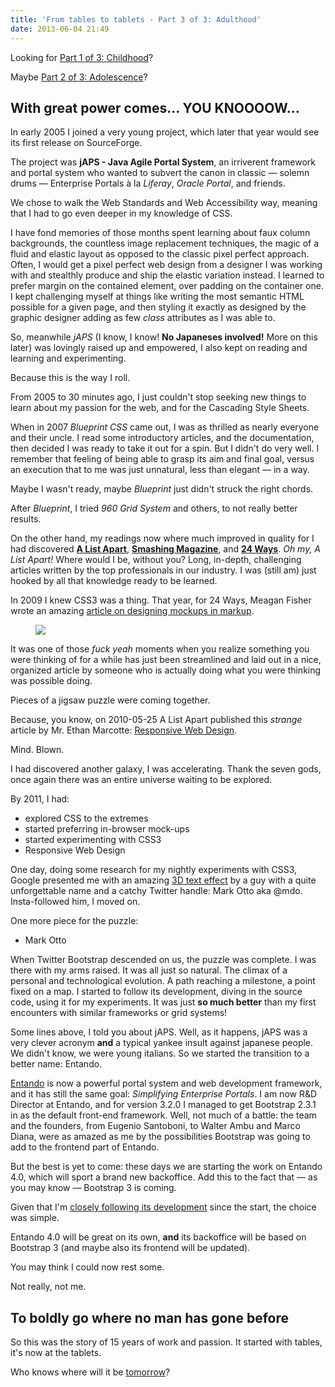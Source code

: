 ```yaml
---
title: 'From tables to tablets - Part 3 of 3: Adulthood'
date: 2013-06-04 21:49
---
```


Looking for [Part 1 of 3: Childhood](/blog/2013-05-31-from-tables-to-tablets/)?

Maybe [Part 2 of 3: Adolescence](/blog/2013-06-02-from-tables-to-tablets-part-2-of-3-adolescence)?

## With great power comes... YOU KNOOOOW...

In early 2005 I joined a very young project, which later that year would see its first release on SourceForge.

The project was **jAPS - Java Agile Portal System**, an irriverent framework and portal system who wanted to subvert the canon in classic &mdash; solemn drums &mdash; Enterprise Portals à la _Liferay_, _Oracle Portal_, and friends.

We chose to walk the Web Standards and Web Accessibility way, meaning that I had to go even deeper in my knowledge of CSS.

I have fond memories of those months spent learning about faux column backgrounds, the countless image replacement techniques, the magic of a fluid and elastic layout as opposed to the classic pixel perfect approach.
Often, I would get a pixel perfect web design from a designer I was working with and stealthly produce and ship the elastic variation instead.
I learned to prefer margin on the contained element, over padding on the container one. I kept challenging myself at things like writing the most semantic HTML possible for a given page, and then styling it exactly as designed by the graphic designer adding as few _class_ attributes as I was able to.

So, meanwhile _jAPS_ (I know, I know! **No Japaneses involved!** More on this later) was lovingly raised up and empowered, I also kept on reading and learning and experimenting.

Because this is the way I roll.

From 2005 to 30 minutes ago, I just couldn't stop seeking new things to learn about my passion for the web, and for the Cascading Style Sheets.

When in 2007 _Blueprint CSS_ came out, I was as thrilled as nearly everyone and their uncle. I read some introductory articles, and the documentation, then decided I was ready to take it out for a spin.
But I didn't do very well. I remember that feeling of being able to grasp its aim and final goal, versus an execution that to me was just unnatural, less than elegant &mdash; in a way.

Maybe I wasn't ready, maybe _Blueprint_ just didn't struck the right chords.

After _Blueprint_, I tried _960 Grid System_ and others, to not really better results.

On the other hand, my readings now where much improved in quality for I had discovered [**A List Apart**](http://alistapart.com/), [**Smashing Magazine**](http://www.smashingmagazine.com/), and [**24 Ways**](http://24ways.org/).
_Oh my, A List Apart!_ Where would I be, without you? Long, in-depth, challenging articles written by the top professionals in our industry. I was (still am) just hooked by all that knowledge ready to be learned.

In 2009 I knew CSS3 was a thing. That year, for 24 Ways, Meagan Fisher wrote an amazing [article on designing mockups in markup](http://24ways.org/2009/make-your-mockup-in-markup/).

<Figure caption='Epic day is gonna be epic.'>

![](/images/posts/2013-06-04-from-tables-to-tablets-part-3-of-3-adulthood/fuck-yeah.jpg)

</Figure>

It was one of those _fuck yeah_ moments when you realize something you were thinking of for a while has just been streamlined and laid out in a nice, organized article by someone who is actually doing what you were thinking was possible doing.

Pieces of a jigsaw puzzle were coming together.

Because, you know, on 2010-05-25 A List Apart published this _strange_ article by Mr. Ethan Marcotte: [Responsive Web Design](http://alistapart.com/article/responsive-web-design).

Mind. Blown.

I had discovered another galaxy, I was accelerating. Thank the seven gods, once again there was an entire universe waiting to be explored.

By 2011, I had:

- explored CSS to the extremes
- started preferring in-browser mock-ups
- started experimenting with CSS3
- Responsive Web Design

One day, doing some research for my nightly experiments with CSS3, Google presented me with an amazing [3D text effect](http://markdotto.com/2011/01/05/3d-text-using-just-css/) by a guy with a quite unforgettable name and a catchy Twitter handle: Mark Otto aka @mdo.
Insta-followed him, I moved on.

One more piece for the puzzle:

- Mark Otto

When Twitter Bootstrap descended on us, the puzzle was complete.
I was there with my arms raised. It was all just so natural. The climax of a personal and technological evolution.
A path reaching a milestone, a point fixed on a map.
I started to follow its development, diving in the source code, using it for my experiments. It was just **so much better** than my first encounters with similar frameworks or grid systems!

Some lines above, I told you about jAPS.
Well, as it happens, jAPS was a very clever acronym **and** a typical yankee insult against japanese people. We didn't know, we were young italians.
So we started the transition to a better name: Entando.

[Entando](http://www.entando.com/) is now a powerful portal system and web development framework, and it has still the same goal: _Simplifying Enterprise Portals_.
I am now R&D Director at Entando, and for version 3.2.0 I managed to get Bootstrap 2.3.1 in as the default front-end framework.
Well, not much of a battle: the team and the founders, from Eugenio Santoboni, to Walter Ambu and Marco Diana, were as amazed as me by the possibilities Bootstrap was going to add to the frontend part of Entando.

But the best is yet to come: these days we are starting the work on Entando 4.0, which will sport a brand new backoffice. Add this to the fact that &mdash; as you may know &mdash; Bootstrap 3 is coming.

Given that I'm [closely following its development](https://github.com/twitter/bootstrap/pull/7799) since the start, the choice was simple.

Entando 4.0 will be great on its own, **and** its backoffice will be based on Bootstrap 3 (and maybe also its frontend will be updated).

You may think I could now rest some.

Not really, not me.

## To boldly go where no man has gone before

So this was the story of 15 years of work and passion.
It started with tables, it's now at the tablets.

Who knows where will it be [tomorrow](http://www.google.com/glass/start/)?
